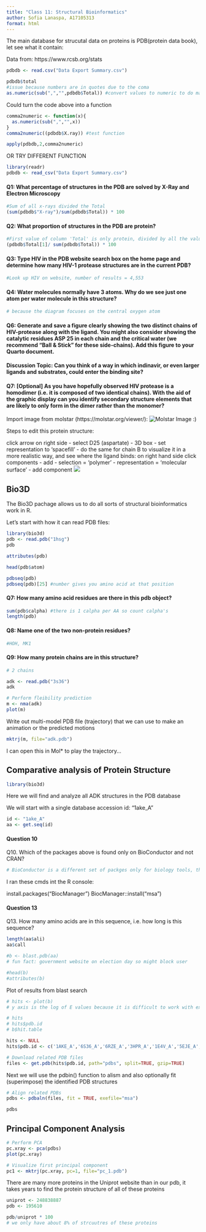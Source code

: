```yaml
---
title: "Class 11: Structural Bioinformatics"
author: Sofia Lanaspa, A17105313
format: html
---
```


The main database for strucutal data on proteins is PDB(protein data book), let see what it contain:

Data from: https://www.rcsb.org/stats
```r
pdbdb <- read.csv("Data Export Summary.csv")
```

```r
pdbdb$total
#issue because numbers are in quotes due to the coma
as.numeric(sub(",","",pdbdb$Total)) #convert values to numeric to do math
```
Could turn the code above into a function
```r
comma2numeric <- function(x){
  as.numeric(sub(",","",x))
}
comma2numeric((pdbdb$X.ray)) #test function
```

```r
apply(pdbdb,2,comma2numeric)
```

OR TRY DIFFERENT FUNCTION
```r
library(readr)
pdbdb <- read_csv("Data Export Summary.csv")
```

#### Q1: What percentage of structures in the PDB are solved by X-Ray and Electron Microscopy
```r
#Sum of all x-rays divided the Total
(sum(pdbdb$"X-ray")/sum(pdbdb$Total)) * 100
```

#### Q2: What proportion of structures in the PDB are protein?
```r
#First value of column 'Total' is only protein, divided by all the values in 'Total'
(pdbdb$Total[1]/ sum(pdbdb$Total)) * 100
```

#### Q3: Type HIV in the PDB website search box on the home page and determine how many HIV-1 protease structures are in the current PDB?
```r
#Look up HIV on website, number of results = 4,553
```

#### Q4: Water molecules normally have 3 atoms. Why do we see just one atom per water molecule in this structure?
```r
# because the diagram focuses on the central oxygen atom
```


#### Q6: Generate and save a figure clearly showing the two distinct chains of HIV-protease along with the ligand. You might also consider showing the catalytic residues ASP 25 in each chain and the critical water (we recommend “Ball & Stick” for these side-chains). Add this figure to your Quarto document.

#### Discussion Topic: Can you think of a way in which indinavir, or even larger ligands and substrates, could enter the binding site?

#### Q7: [Optional] As you have hopefully observed HIV protease is a homodimer (i.e. it is composed of two identical chains). With the aid of the graphic display can you identify secondary structure elements that are likely to only form in the dimer rather than the monomer?

Import image from molstar (https://molstar.org/viewer/):
![Molstar Image :)](1HSG.png)

Steps to edit this protein structure:

click arrow on right side - select D25 (aspartate) - 3D box - set representation to 'spacefill' - do the same for chain B 
to visualize it in a more realistic way, and see where the ligand binds:
on right hand side click components - add - selection = 'polymer' - representation = 'molecular surface' - add component
![](1HSG-2.png)


## Bio3D
The Bio3D pachage allows us to do all sorts of structural bioinformatics work in R.

Let's start with how it can read PDB files:
```r
library(bio3d)
pdb <- read.pdb("1hsg")
pdb
```

```r
attributes(pdb)
```

```r
head(pdb$atom)
```

```r
pdbseq(pdb)
pdbseq(pdb)[25] #number gives you amino acid at that position 
```

#### Q7: How many amino acid residues are there in this pdb object? 
```r
sum(pdb$calpha) #there is 1 calpha per AA so count calpha's
length(pdb)
```

#### Q8: Name one of the two non-protein residues? 
```r
#HOH, MK1
```

#### Q9: How many protein chains are in this structure?
```r
# 2 chains
```

```r
adk <- read.pdb("3s36")
adk
```

```r
# Perform fleibility prediction 
m <- nma(adk)
plot(m)
```

Write out multi-model PDB file (trajectory) that we can use to make an animation or the predicted motions
```r
mktrj(m, file="adk.pdb")
```

I can open this in Mol* to play the trajectory...

## Comparative analysis of Protein Structure

```r
library(bio3d)
```

Here we will find and analyze all ADK structures in the PDB database

We will start with a single database accession id: "1ake_A"
```r
id <- "1ake_A"
aa <- get.seq(id)
```

#### Question 10
Q10. Which of the packages above is found only on BioConductor and not CRAN? 
```r
# BioConductor is a different set of packges only for biology tools, the 'msa' package is from BioConductor
```

I ran these cmds int the R console:

install.packages("BiocManager")
BiocManager::install("msa")

#### Question 13
Q13. How many amino acids are in this sequence, i.e. how long is this sequence? 

```r
length(aa$ali)
aa$call
```

```r
#b <- blast.pdb(aa)
# fun fact: government website on election day so might block user
```
```r
#head(b)
#attributes(b)
```

Plot of results from blast search
```r
# hits <- plot(b)
# y axis is the log of E values because it is difficult to work with extremely small values, often take the log in scenarios like these
```

```r
# hits
# hits$pdb.id
# b$hit.table
```


```r
hits <- NULL
hits$pdb.id <- c('1AKE_A','6S36_A','6RZE_A','3HPR_A','1E4V_A','5EJE_A','1E4Y_A','3X2S_A','6HAP_A','6HAM_A','4K46_A','3GMT_A','4PZL_A')
```

```r
# Download related PDB files
files <- get.pdb(hits$pdb.id, path="pdbs", split=TRUE, gzip=TRUE)
```

Next we will use the pdbin() function to alism and also optionally fit (superimpose) the identified PDB structures 

```r
# Align related PDBs
pdbs <- pdbaln(files, fit = TRUE, exefile="msa")
```

```r
pdbs
```

## Principal Component Analysis 

```r
# Perform PCA
pc.xray <- pca(pdbs)
plot(pc.xray)
```
```r
# Visualize first principal component
pc1 <- mktrj(pc.xray, pc=1, file="pc_1.pdb")
```

There are many more proteins in the Uniprot website than in our pdb, it takes years to find the protein structure of all of these proteins
```r
uniprot <- 248838887
pdb <- 195610

pdb/uniprot * 100
# we only have about 8% of strcuutres of these proteins 
```







